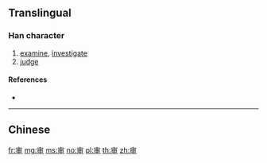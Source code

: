 {{character info/new}}
{{also|審}}
==Translingual==

===Han character===
{{Han char|rn=40|rad=宀|as=05|sn=8|four=|canj=JLWL|ids=⿱宀申}}

# [[examine]], [[investigate]]
# [[judge]]

====References====
* {{Han ref|kx=0284.081|hdz=20921.010|uh=5BA1|ud=23457}}

----

==Chinese==
{{zh-see|審}}

[[fr:审]]
[[mg:审]]
[[ms:审]]
[[no:审]]
[[pl:审]]
[[th:审]]
[[zh:审]]